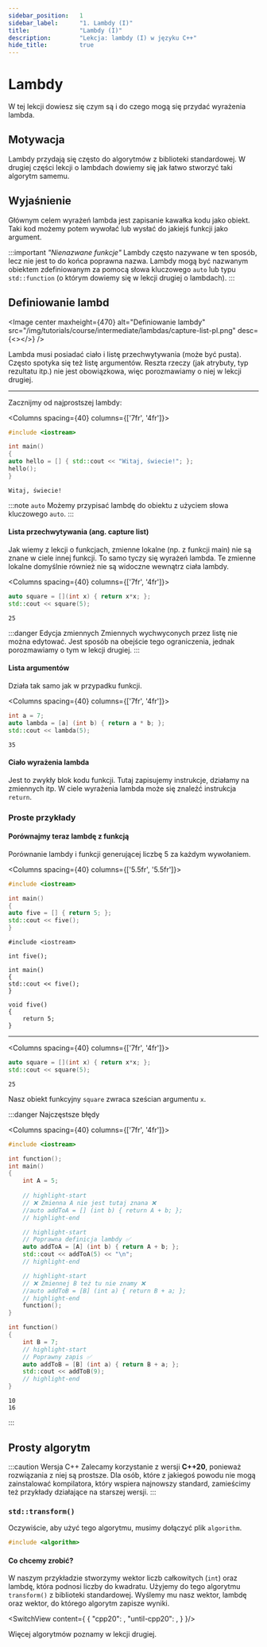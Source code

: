 ```yaml
---
sidebar_position:	1
sidebar_label:		"1. Lambdy (I)"
title:				"Lambdy (I)"
description:		"Lekcja: lambdy (I) w języku C++"
hide_title:			true
---
```






<NotFinished />

# Lambdy
W tej lekcji dowiesz się czym są i do czego mogą się przydać wyrażenia lambda.

## Motywacja

Lambdy przydają się często do algorytmów z biblioteki standardowej. W drugiej części lekcji o lambdach dowiemy się jak łatwo stworzyć taki algorytm samemu.

## Wyjaśnienie
Głównym celem wyrażeń lambda jest zapisanie kawałka kodu jako obiekt. Taki kod możemy potem wywołać lub wysłać do jakiejś funkcji jako argument.
 
:::important *"Nienazwane funkcje"*
Lambdy często nazywane w ten sposób, lecz nie jest to do końca poprawna nazwa. Lambdy mogą być nazwanym obiektem zdefiniowanym za pomocą słowa kluczowego `auto` lub typu `std::function` (o którym dowiemy się w lekcji drugiej o lambdach).
:::


## Definiowanie lambd
<Image center
		maxheight={470}
		alt="Definiowanie lambdy"
		src="/img/tutorials/course/intermediate/lambdas/capture-list-pl.png"
		desc={<></>}
	/>
<br/>

Lambda musi posiadać ciało i listę przechwytywania (może być pusta). Często spotyka się też listę argumentów. Reszta rzeczy (jak atrybuty, typ rezultatu itp.) nie jest obowiązkowa, więc porozmawiamy o niej w lekcji drugiej. 

---

Zacznijmy od najprostszej lambdy:

<Columns spacing={40} columns={['7fr', '4fr']}>
<div>

```cpp title="Witaj świecie! jako lambda"
#include <iostream>

int main()
{
auto hello = [] { std::cout << "Witaj, świecie!"; };
hello();
}
```

</div>

<div>

```plaintext title="Wynik (konsola)"
Witaj, świecie!
```
</div>
</Columns>



:::note `auto`
Możemy przypisać lambdę do obiektu z użyciem słowa kluczowego `auto`.
:::


#### Lista przechwytywania (ang. capture list)
Jak wiemy z lekcji o funkcjach, zmienne lokalne (np. z funkcji main) nie są znane w ciele innej funkcji. To samo tyczy się wyrażeń lambda. Te zmienne lokalne domyślnie również nie są widoczne wewnątrz ciała lambdy.

<Columns spacing={40} columns={['7fr', '4fr']}>
<div>

```cpp title="Następujący kod zawiera wyrażenie lambda z argumentem:"
auto square = [](int x) { return x*x; };
std::cout << square(5);
```

</div>

<div>

```plaintext title="Wynik (konsola)"
25
```

</div>
</Columns>

:::danger Edycja zmiennych
Zmiennych wychwyconych przez listę nie można edytować. Jest sposób na obejście tego ograniczenia, jednak porozmawiamy o tym w lekcji drugiej.
:::

#### Lista argumentów
Działa tak samo jak w przypadku funkcji.

<Columns spacing={40} columns={['7fr', '4fr']}>
<div>

```cpp title="Prosta lambda"
int a = 7;
auto lambda = [a] (int b) { return a * b; };
std::cout << lambda(5);
```

</div>

<div>

```plaintext title="Wynik (konsola)"
35
```

</div>
</Columns>

#### Ciało wyrażenia lambda
Jest to zwykły blok kodu funkcji. Tutaj zapisujemy instrukcje, działamy na zmiennych itp. W ciele wyrażenia lambda może się znaleźć instrukcja `return`.





### Proste przykłady

#### Porównajmy teraz lambdę z funkcją

Porównanie lambdy i funkcji generującej liczbę 5 za każdym wywołaniem.

<Columns spacing={40} columns={['5.5fr', '5.5fr']}>
<div>

```cpp title="Lambda"
#include <iostream>

int main()
{
auto five = [] { return 5; };
std::cout << five();
}
```

</div>

<div>

```plaintext title="Funkcja"
#include <iostream>

int five();

int main()
{
std::cout << five();
}

void five()
{
	return 5;
}
```

</div>
</Columns>
	

---


<Columns spacing={40} columns={['7fr', '4fr']}>
<div>

```cpp title="Następujący kod zawiera wyrażenie lambda z argumentem:"
auto square = [](int x) { return x*x; };
std::cout << square(5);
```

</div>

<div>

```plaintext title="Wynik (konsola)"
25
```

</div>
</Columns>


Nasz obiekt funkcyjny `square` zwraca sześcian argumentu `x`.


:::danger Najczęstsze błędy

<Columns spacing={40} columns={['7fr', '4fr']}>
<div>

```cpp title="lambdas.cpp"
#include <iostream>

int function();
int main()
{
	int A = 5;
	
	// highlight-start
	// ❌ Zmienna A nie jest tutaj znana ❌
	//auto addToA = [] (int b) { return A + b; };
	// highlight-end

	// highlight-start
	// Poprawna definicja lambdy ✅
	auto addToA = [A] (int b) { return A + b; };
	std::cout << addToA(5) << "\n";
	// highlight-end

	// highlight-start
	// ❌ Zmiennej B też tu nie znamy ❌
	//auto addToB = [B] (int a) { return B + a; };
	// highlight-end
	function();
}

int function()
{
	int B = 7;
	// highlight-start
	// Poprawny zapis ✅
	auto addToB = [B] (int a) { return B + a; };
	std::cout << addToB(9);
	// highlight-end
}
```

</div>

<div>

```plaintext title="Wynik (konsola)"
10
16
```

</div>
</Columns>
:::

## Prosty algorytm

:::caution Wersja C++
Zalecamy korzystanie z wersji **C++20**, ponieważ rozwiązania z niej są prostsze.
Dla osób, które z jakiegoś powodu nie mogą zainstalować kompilatora, który wspiera
najnowszy standard, zamieścimy też przykłady działające na starszej wersji.
:::

### `std::transform()`

Oczywiście, aby użyć tego algorytmu, musimy dołączyć plik `algorithm`.

```cpp
#include <algorithm>
```
#### Co chcemy zrobić?
W naszym przykładzie stworzymy wektor liczb całkowitych (`int`) oraz lambdę, która podnosi liczby do kwadratu. Użyjemy do tego algorytmu `transform()` z biblioteki standardowej. Wyślemy mu nasz wektor, lambdę oraz wektor, do którego algorytm zapisze wyniki. 

<SwitchView content={
		{
			"cpp20":		<TransformIntroExampleCpp20 />,
			"until-cpp20":	<TransformIntroExampleUntilCpp20 />,
		}
	}/>

Więcej algorytmów poznamy w lekcji drugiej.


